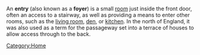 {{move to Wiktionary}}
An '''entry''' (also known as a '''foyer''') is a small [[room]] just inside the front door, often an access to a stairway, as well as providing a means to enter other rooms, such as the [[living room]], [[study (room)|den]], or [[kitchen]].
In the north of England, it was also used as a term for the passageway set into a terrace of houses to allow access through to the back.

[[Category:Home]]
